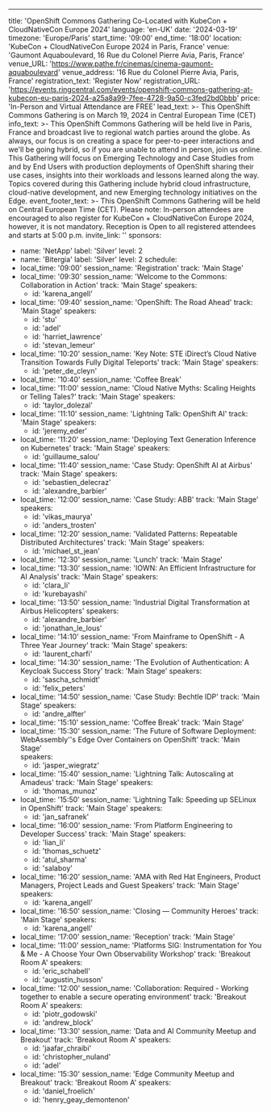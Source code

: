 ---
title: 'OpenShift Commons Gathering Co-Located with KubeCon + CloudNativeCon Europe 2024'
language: 'en-UK'
date: '2024-03-19'
timezone: 'Europe/Paris'
start_time: '09:00'
end_time: '18:00'
location: 'KubeCon + CloudNativeCon Europe 2024 in Paris, France'
venue: 'Gaumont Aquaboulevard, 16 Rue du Colonel Pierre Avia, Paris, France'
venue_URL: 'https://www.pathe.fr/cinemas/cinema-gaumont-aquaboulevard'
venue_address: '16 Rue du Colonel Pierre Avia, Paris, France'
registration_text: 'Register Now'
registration_URL: 'https://events.ringcentral.com/events/openshift-commons-gathering-at-kubecon-eu-paris-2024-a25a8a99-7fee-4728-9a50-c3fed2bd0bbb'
price: 'In-Person and Virtual Attendance are FREE'
lead_text: >-
  This OpenShift Commons Gathering is on March 19, 2024 in Central European Time (CET)
info_text: >-
  This OpenShift Commons Gathering will be held live in Paris, France and broadcast live to regional watch parties around the globe. As always, our focus is on creating a space for peer-to-peer interactions and we'll be going hybrid, so if you are unable to attend in person, join us online. This Gathering will focus on Emerging Technology and Case Studies from and by End Users with production deployments of OpenShift sharing their use cases, insights into their workloads and  lessons learned along the way. Topics covered during this Gathering include hybrid cloud infrastructure, cloud-native development, and new Emerging technology initiatives on the Edge.
event_footer_text: >-
  This OpenShift Commons Gathering will be held on Central European Time (CET). Please note: In-person attendees are encouraged to also register for KubeCon + CloudNativeCon Europe 2024, however, it is not mandatory. Reception is Open to all registered attendees and starts at 5:00 p.m.
invite_link: ''
sponsors:
  - name: 'NetApp'
    label: 'Silver'
    level: 2
  - name: 'Bitergia'
    label: 'Silver'
    level: 2
schedule:
  - local_time: '09:00'
    session_name: 'Registration'
    track: 'Main Stage'
  - local_time: '09:30'
    session_name: 'Welcome to the Commons: Collaboration in Action'
    track: 'Main Stage'
    speakers:
      - id: 'karena_angell'
  - local_time: '09:40'
    session_name: 'OpenShift: The Road Ahead'
    track: 'Main Stage'
    speakers:
      - id: 'stu'
      - id: 'adel'
      - id: 'harriet_lawrence'
      - id: 'stevan_lemeur'
  - local_time: '10:20'
    session_name: 'Key Note: STE iDirect’s Cloud Native Transition Towards Fully Digital Teleports'
    track: 'Main Stage'
    speakers:
      - id: 'peter_de_cleyn'
  - local_time: '10:40'
    session_name: 'Coffee Break'
  - local_time: '11:00'
    session_name: 'Cloud Native Myths: Scaling Heights or Telling Tales?'
    track: 'Main Stage'
    speakers:
      - id: 'taylor_dolezal'
  - local_time: '11:10'
    session_name: 'Lightning Talk: OpenShift AI'
    track: 'Main Stage'
    speakers:
      - id: 'jeremy_eder'
  - local_time: '11:20'
    session_name: 'Deploying Text Generation Inference on Kubernetes'
    track: 'Main Stage'
    speakers:
      - id: 'guillaume_salou'
  - local_time: '11:40'
    session_name: 'Case Study: OpenShift AI at Airbus'
    track: 'Main Stage'
    speakers:
      - id: 'sebastien_delecraz'
      - id: 'alexandre_barbier'
  - local_time: '12:00'
    session_name: 'Case Study: ABB'
    track: 'Main Stage'
    speakers:
      - id: 'vikas_maurya'
      - id: 'anders_trosten'
  - local_time: '12:20'
    session_name: 'Validated Patterns: Repeatable Distributed Architectures'
    track: 'Main Stage'
    speakers:
      - id: 'michael_st_jean'
  - local_time: '12:30'
    session_name: 'Lunch'
    track: 'Main Stage'
  - local_time: '13:30'
    session_name: 'IOWN: An Efficient Infrastructure for AI Analysis'
    track: 'Main Stage'
    speakers:
      - id: 'clara_li'
      - id: 'kurebayashi'
  - local_time: '13:50'
    session_name: 'Industrial Digital Transformation at Airbus Helicopters'
    speakers:
      - id: 'alexandre_barbier'
      - id: 'jonathan_le_lous'
  - local_time: '14:10'
    session_name: 'From Mainframe to OpenShift - A Three Year Journey'
    track: 'Main Stage'
    speakers:
      - id: 'laurent_charfi'
  - local_time: '14:30'
    session_name: 'The Evolution of Authentication: A Keycloak Success Story'
    track: 'Main Stage'
    speakers:
      - id: 'sascha_schmidt'
      - id: 'felix_peters'
  - local_time: '14:50'
    session_name: 'Case Study: Bechtle IDP'
    track: 'Main Stage'
    speakers:
      - id: 'andre_alfter' 
  - local_time: '15:10'
    session_name: 'Coffee Break'
    track: 'Main Stage' 
  - local_time: '15:30'
    session_name: 'The Future of Software Deployment: WebAssembly''s Edge Over Containers on OpenShift'
    track: 'Main Stage'  
    speakers:
      - id: 'jasper_wiegratz'  
  - local_time: '15:40'
    session_name: 'Lightning Talk: Autoscaling at Amadeus'
    track: 'Main Stage' 
    speakers:
      - id: 'thomas_munoz' 
  - local_time: '15:50' 
    session_name: 'Lightning Talk: Speeding up SELinux in OpenShift'
    track: 'Main Stage'
    speakers:
      - id: 'jan_safranek'
  - local_time: '16:00'
    session_name: 'From Platform Engineering to Developer Success'
    track: 'Main Stage' 
    speakers:
      - id: 'lian_li'
      - id: 'thomas_schuetz'
      - id: 'atul_sharma'
      - id: 'salaboy'
  - local_time: '16:20'
    session_name: 'AMA with Red Hat Engineers, Product Managers, Project Leads and Guest Speakers'
    track: 'Main Stage'
    speakers:
      - id: 'karena_angell'
  - local_time: '16:50'
    session_name: 'Closing — Community Heroes'
    track: 'Main Stage'
    speakers:
      - id: 'karena_angell'
  - local_time: '17:00'
    session_name: 'Reception'
    track: 'Main Stage'
  - local_time: '11:00'
    session_name: 'Platforms SIG: Instrumentation for You & Me - A Choose Your Own Observability Workshop'
    track: 'Breakout Room A'
    speakers:
      - id: 'eric_schabell'
      - id: 'augustin_husson'
  - local_time: '12:00'
    session_name: 'Collaboration: Required - Working together to enable a secure operating environment'
    track: 'Breakout Room A'
    speakers:
      - id: 'piotr_godowski'
      - id: 'andrew_block'
  - local_time: '13:30'
    session_name: 'Data and AI Community Meetup and Breakout'
    track: 'Breakout Room A'
    speakers:
      - id: 'jaafar_chraibi'
      - id: 'christopher_nuland'
      - id: 'adel'
  - local_time: '15:30'
    session_name: 'Edge Community Meetup and Breakout'
    track: 'Breakout Room A'
    speakers:
      - id: 'daniel_froelich'
      - id: 'henry_geay_demontenon'
      

